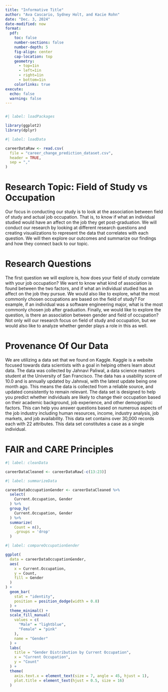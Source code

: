 ```yaml
---
title: "Informative Title"
author: "Ava Cascario, Sydney Holt, and Kacie Rohn"
date: "Dec. 3, 2024"
date-modified: now
format: 
  pdf: 
    toc: false
    number-sections: false
    number-depth: 5
    fig-align: center
    cap-location: top
    geometry: 
      - top=1in
      - left=1in
      - right=1in
      - bottom=1in
    colorlinks: true
execute: 
  echo: false
  warning: false
---
```


```r
```

```r
#| label: loadPackages

library(ggplot2)
library(dplyr)

```

```r
#| label: loadData

careerDataRaw <- read.csv(
  file = "career_change_prediction_dataset.csv",
  header = TRUE,
  sep = ","
)
```

# **Research Topic: Field of Study vs Occupation**

Our focus in conducting our study is to look at the association between field of study and actual job occupation. That is, to know if what an individual studied would have an affect on the job they get post-graduation. We will conduct our research by looking at different research questions and creating visualizations to represent the data that correlates with each question. We will then explore our outcomes and summarize our findings and how they connect back to our topic. 

# **Research Questions**

The first question we will explore is, how does your field of study correlate with your job occupation? We want to know what kind of association is found between the two factors, and if what an individual studied has an affect on the job they pursue. We would also like to explore, what the most commonly chosen occupations are based on the field of study? For example, if an individual was a software engineering major, what is the most commonly chosen job after graduation. Finally, we would like to explore the question, is there an association between gender and field of occupation? Not only will our research focus on field of study and occupation, but we would also like to analyze whether gender plays a role in this as well. 

# **Provenance Of Our Data**

We are utilizing a data set that we found on Kaggle. Kaggle is a website focused towards data scientists with a goal in helping others learn about data. The data was collected by Jahnavi Paliwal, a data science masters student at the University of San Francisco. The data has a usability score of 10.0 and is annually updated by Jahnvai, with the latest update being one month ago. This means the data is collected from a reliable source, and updated consistently to remain relevant. The data set is designed to help you predict whether individuals are likely to change their occupation based on their academic background, job experience, and other demographic factors. This can help you answer questions based on numerous aspects of the job industry including human resources, income, industry analysis, job markets, and job availability. This data set contains over 30,000 records each with 22 attributes. This data set constitutes a case as a single individual. 

# **FAIR and CARE Principles**

```r
#| label: cleanData

careerDataCleaned <- careerDataRaw[-c(13:23)]
```

```r
#| label: summarizeData

careerDataOccupationGender <- careerDataCleaned %>%
  select(
    Current.Occupation, Gender
  ) %>%
  group_by(
    Current.Occupation, Gender
  ) %>%
  summarize(
    Count = n(), 
    .groups = 'drop'
  )

```

```r
#| label: compareOccupationGender

ggplot(
  data = careerDataOccupationGender, 
  aes(
    x = Current.Occupation, 
    y = Count,
    fill = Gender
  )
) +
  geom_bar(
    stat = "identity", 
    position = position_dodge(width = 0.8)
  ) +
  theme_minimal() +
  scale_fill_manual(
    values = c(
      "Male" = "lightblue", 
      "Female" = "pink"
    ),
    name = "Gender"
  ) +
  labs(
    title = "Gender Distribution by Current Occupation", 
    x = "Current Occupation", 
    y = "Count"
  ) +
  theme(
    axis.text.x = element_text(size = 7, angle = 45, hjust = 1),
    plot.title = element_text(hjust = 0.5, size = 16)
  )
```
